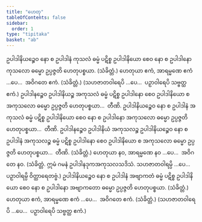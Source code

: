 ```yaml
---
title: "ဟေတု"
tableOfContents: false
sidebar:
  order: 1
type: "tipitaka"
basket: "ab"
---
```



<DynamicBreadcrumb />

<Division number="21">

<Paragraph number="2279">
ဥပါဒါနိယဉ္စေဝ နော စ ဥပါဒါနံ ကုသလံ ဓမ္မံ ပဋိစ္စ ဥပါဒါနိယော စေဝ နော စ ဥပါဒါနော ကုသလော ဓမ္မော ဥပ္ပဇ္ဇတိ ဟေတုပစ္စယာ. (သံခိတ္တံ.)
</Paragraph>

<Paragraph number="2280">
ဟေတုယာ ဧကံ, အာရမ္မဏေ ဧကံ …ပေ…  အဝိဂတေ ဧကံ. (သံခိတ္တံ.)
</Paragraph>

<Paragraph number="2281">
(သဟဇာတဝါရေပိ …ပေ…  ပဉှာဝါရေပိ သဗ္ဗတ္ထ ဧကံ.)
</Paragraph>

</Division>
<Division number="22">

<Paragraph number="2282">
ဥပါဒါနဉ္စေဝ ဥပါဒါနိယဉ္စ အကုသလံ ဓမ္မံ ပဋိစ္စ ဥပါဒါနော စေဝ ဥပါဒါနိယော စ အကုသလော ဓမ္မော ဥပ္ပဇ္ဇတိ ဟေတုပစ္စယာ…  တီဏိ.
</Paragraph>

<Paragraph number="2283">
ဥပါဒါနိယဉ္စေဝ နော စ ဥပါဒါနံ အကုသလံ ဓမ္မံ ပဋိစ္စ ဥပါဒါနိယော စေဝ နော စ ဥပါဒါနော အကုသလော ဓမ္မော ဥပ္ပဇ္ဇတိ ဟေတုပစ္စယာ…  တီဏိ.
</Paragraph>

<Paragraph number="2284">
ဥပါဒါနဉ္စေဝ ဥပါဒါနိယံ အကုသလဉ္စ ဥပါဒါနိယဉ္စေဝ နော စ ဥပါဒါနံ အကုသလဉ္စ ဓမ္မံ ပဋိစ္စ ဥပါဒါနော စေဝ ဥပါဒါနိယော စ အကုသလော ဓမ္မော ဥပ္ပဇ္ဇတိ ဟေတုပစ္စယာ…  တီဏိ. (သံခိတ္တံ.)
</Paragraph>

</Division>
<Division number="23">

<Paragraph number="2285">
ဟေတုယာ နဝ, အာရမ္မဏေ နဝ …ပေ…  အဝိဂတေ နဝ. (သံခိတ္တံ. ဣမံ ဂမနံ ဥပါဒါနဒုကအကုသလသဒိသံ. သဟဇာတဝါရမ္ပိ …ပေ…  ပဉှာဝါရမ္ပိ ဝိတ္ထာရေတဗ္ဗံ.)
</Paragraph>

</Division>
<Division number="24">

<Paragraph number="2286">
ဥပါဒါနိယဉ္စေဝ နော စ ဥပါဒါနံ အဗျာကတံ ဓမ္မံ ပဋိစ္စ ဥပါဒါနိယော စေဝ နော စ ဥပါဒါနော အဗျာကတော ဓမ္မော ဥပ္ပဇ္ဇတိ ဟေတုပစ္စယာ. (သံခိတ္တံ.)
</Paragraph>

</Division>
<Division number="25">

<Paragraph number="2287">
ဟေတုယာ ဧကံ, အာရမ္မဏေ ဧကံ …ပေ…  အဝိဂတေ ဧကံ. (သံခိတ္တံ.)
</Paragraph>

<Paragraph number="2288">
(သဟဇာတဝါရေပိ …ပေ…  ပဉှာဝါရေပိ သဗ္ဗတ္ထ ဧကံ.)
</Paragraph>
</Division>
